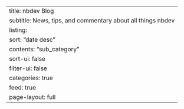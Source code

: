 ---
title: nbdev Blog
subtitle: News, tips, and commentary about all things nbdev
listing:
    sort: "date desc"
    contents: "sub_category"
    sort-ui: false
    filter-ui: false
    categories: true
    feed: true
page-layout: full
---